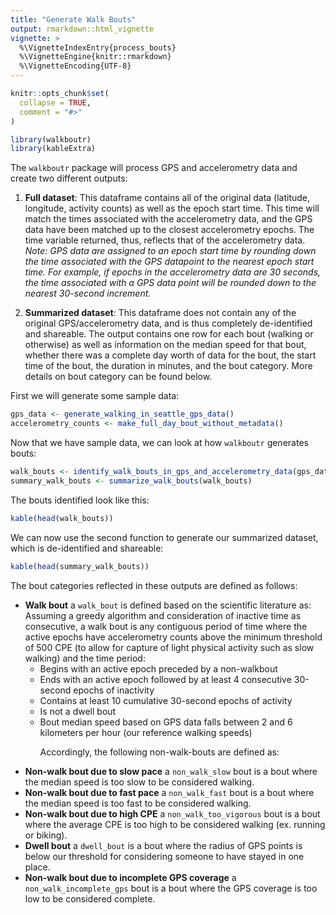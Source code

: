 ```yaml
---
title: "Generate Walk Bouts"
output: rmarkdown::html_vignette
vignette: >
  %\VignetteIndexEntry{process_bouts}
  %\VignetteEngine{knitr::rmarkdown}
  %\VignetteEncoding{UTF-8}
---
```


```r
knitr::opts_chunk$set(
  collapse = TRUE,
  comment = "#>"
)
```

```r
library(walkboutr)
library(kableExtra)
```

The `walkboutr` package will process GPS and accelerometry data and create two different outputs: 
<p>1. **Full dataset**: This dataframe contains all of the original data (latitude, longitude, activity counts) as well as the epoch start time. This time will match the times associated with the accelerometry data, and the GPS data have been matched up to the closest accelerometry epochs. The time variable returned, thus, reflects that of the accelerometry data. 
_Note: GPS data are assigned to an epoch start time by rounding down the time associated with the GPS datapoint to the nearest epoch start time. For example, if epochs in the accelerometry data are 30 seconds, the time associated with a GPS data point will be rounded down to the nearest 30-second increment._
<p>
2. **Summarized dataset**: This dataframe does not contain any of the original GPS/accelerometry data, and is thus completely de-identified and shareable. The output contains one row for each bout (walking or otherwise) as well as information on the median speed for that bout, whether there was a complete day worth of data for the bout, the start time of the bout, the duration in minutes, and the bout category. More details on bout category can be found below. 

First we will generate some sample data: 
```r
gps_data <- generate_walking_in_seattle_gps_data()
accelerometry_counts <- make_full_day_bout_without_metadata()
```

Now that we have sample data, we can look at how `walkboutr` generates bouts: 
```r
walk_bouts <- identify_walk_bouts_in_gps_and_accelerometry_data(gps_data, accelerometry_counts)
summary_walk_bouts <- summarize_walk_bouts(walk_bouts)
```

The bouts identified look like this: 
```r
kable(head(walk_bouts))
```

We can now use the second function to generate our summarized dataset, which is de-identified and shareable: 

```r
kable(head(summary_walk_bouts))
```

The bout categories reflected in these outputs are defined as follows: 
<p> * **Walk bout** a `walk_bout` is defined based on the scientific literature as: 
Assuming a greedy algorithm and consideration of inactive time as consecutive, a walk bout is any contiguous period of time where the active epochs have accelerometry counts above the minimum threshold of 500 CPE (to allow for capture of light physical activity such as slow walking) and the time period:
  + Begins with an active epoch preceded by a non-walkbout
  + Ends with an active epoch followed by at least 4 consecutive 30-second epochs of inactivity
  + Contains at least 10 cumulative 30-second epochs of activity
  + Is not a dwell bout
  + Bout median speed based on GPS data falls between 2 and 6 kilometers per hour (our reference walking speeds)
<p> 
Accordingly, the following non-walk-bouts are defined as: 
* **Non-walk bout due to slow pace** a `non_walk_slow` bout is a bout where the median speed is too slow to be considered walking.
* **Non-walk bout due to fast pace** a `non_walk_fast` bout is a bout where the median speed is too fast to be considered walking.
* **Non-walk bout due to high CPE** a `non_walk_too_vigorous` bout is a bout where the average CPE is too high to be considered walking (ex. running or biking).
* **Dwell bout** a `dwell_bout` is a bout where the radius of GPS points is below our threshold for considering someone to have stayed in one place.
* **Non-walk bout due to incomplete GPS coverage** a `non_walk_incomplete_gps` bout is a bout where the GPS coverage is too low to be considered complete.



